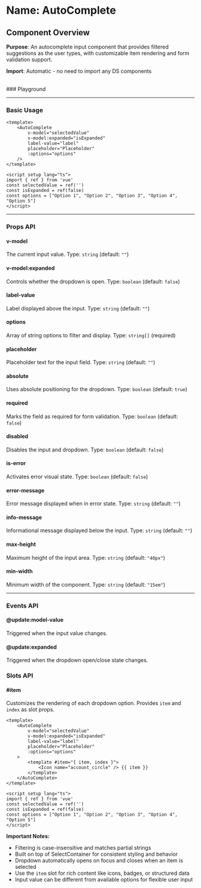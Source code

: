 
<Meta of={AutoComplete} />

# Name: AutoComplete
## Component Overview

**Purpose**: An autocomplete input component that provides filtered suggestions as the user types, with customizable item rendering and form validation support.

**Import**: Automatic - no need to import any DS components

<br />
### Playground

<Canvas of={AutoComplete.Primary} />
<Controls />

---

### Basic Usage

```vue
<template>
    <AutoComplete 
        v-model="selectedValue"
        v-model:expanded="isExpanded"
        label-value="label"
        placeholder="Placeholder"
        :options="options"
    />
</template>

<script setup lang="ts">
import { ref } from 'vue'
const selectedValue = ref('')
const isExpanded = ref(false)
const options = ["Option 1", "Option 2", "Option 3", "Option 4", "Option 5"]
</script>
```

<Canvas sourceState="none" of={AutoComplete.Primary} />

---

### Props API

#### v-model
The current input value. Type: `string` (default: `""`)

#### v-model:expanded
Controls whether the dropdown is open. Type: `boolean` (default: `false`)

#### label-value
Label displayed above the input. Type: `string` (default: `""`)

#### options
Array of string options to filter and display. Type: `string[]` (required)

#### placeholder
Placeholder text for the input field. Type: `string` (default: `""`)

#### absolute
Uses absolute positioning for the dropdown. Type: `boolean` (default: `true`)

<Canvas sourceState="none" of={AutoComplete.Absolute} />

#### required
Marks the field as required for form validation. Type: `boolean` (default: `false`)

<Canvas sourceState="none" of={AutoComplete.Required} />

#### disabled
Disables the input and dropdown. Type: `boolean` (default: `false`)

<Canvas sourceState="none" of={AutoComplete.Disabled} />

#### is-error
Activates error visual state. Type: `boolean` (default: `false`)

<Canvas sourceState="none" of={AutoComplete.IsError} />

#### error-message
Error message displayed when in error state. Type: `string` (default: `""`)

#### info-message
Informational message displayed below the input. Type: `string` (default: `""`)

<Canvas sourceState="none" of={AutoComplete.InfoMessage} />

#### max-height
Maximum height of the input area. Type: `string` (default: `"40px"`)

#### min-width
Minimum width of the component. Type: `string` (default: `"15em"`)

---

### Events API

#### @update:model-value
Triggered when the input value changes.

#### @update:expanded
Triggered when the dropdown open/close state changes.

### Slots API

#### #item
Customizes the rendering of each dropdown option. Provides `item` and `index` as slot props.

```vue
<template>
    <AutoComplete
        v-model="selectedValue"
        v-model:expanded="isExpanded"
        label-value="label"
        placeholder="Placeholder"
        :options="options"
    >
        <template #item="{ item, index }">
            <Icon name="account_circle" /> {{ item }}
        </template>
    </AutoComplete>
</template>

<script setup lang="ts">
import { ref } from 'vue'
const selectedValue = ref('')
const isExpanded = ref(false)
const options = ["Option 1", "Option 2", "Option 3", "Option 4", "Option 5"]
</script>
```

<Canvas sourceState="none" of={AutoComplete.CustomItem} />

**Important Notes:**
- Filtering is case-insensitive and matches partial strings
- Built on top of SelectContainer for consistent styling and behavior
- Dropdown automatically opens on focus and closes when an item is selected
- Use the `item` slot for rich content like icons, badges, or structured data
- Input value can be different from available options for flexible user input